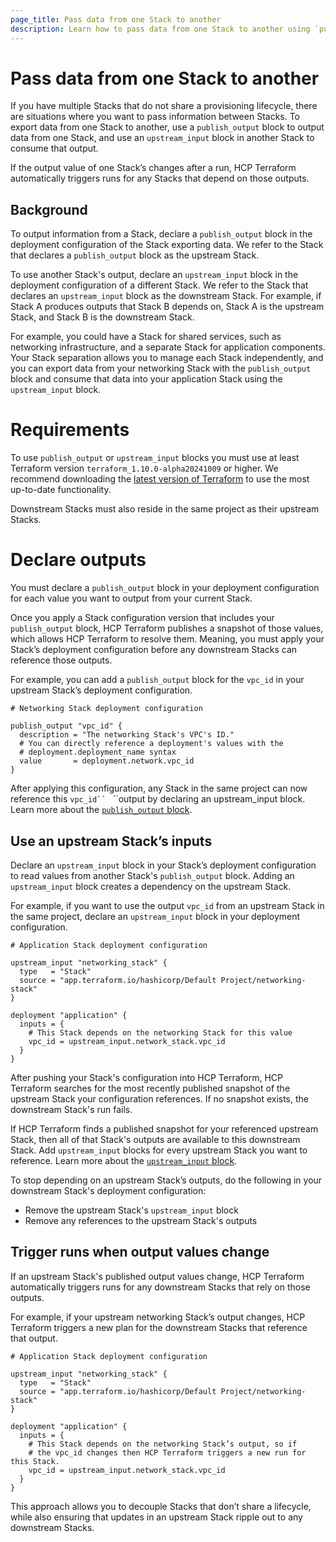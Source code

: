 ```yaml
---
page_title: Pass data from one Stack to another  
description: Learn how to pass data from one Stack to another using `publish_output` blocks to output data from one Stack, and `upstream_input` blocks to input that data into another Stack.   
---
```


# Pass data from one Stack to another

If you have multiple Stacks that do not share a provisioning lifecycle, there are situations where you want to pass information between Stacks. To export data from one Stack to another, use a `publish_output` block to output data from one Stack, and use an `upstream_input` block in another Stack to consume that output.

If the output value of one Stack’s changes after a run, HCP Terraform automatically triggers runs for any Stacks that depend on those outputs.

## Background

To output information from a Stack, declare a `publish_output` block in the deployment configuration of the Stack exporting data. We refer to the Stack that declares a `publish_output` block as the upstream Stack.

To use another Stack's output, declare an `upstream_input` block in the deployment configuration of a different Stack. We refer to the Stack that declares an `upstream_input` block as the downstream Stack. For example, if Stack A produces outputs that Stack B depends on, Stack A is the upstream Stack, and Stack B is the downstream Stack.

For example, you could have a Stack for shared services, such as networking infrastructure, and a separate Stack for application components. Your Stack separation allows you to manage each Stack independently, and you can export data from your networking Stack with the `publish_output` block and consume that data into your application Stack using the `upstream_input` block.

# Requirements

To use  `publish_output` or `upstream_input` blocks you must use  at least Terraform version `terraform_1.10.0-alpha20241009` or higher. We recommend downloading the [latest version of Terraform](https://releases.hashicorp.com/terraform/) to use the most up-to-date functionality.

Downstream Stacks must also reside in the same project as their upstream Stacks.

# Declare outputs

You must declare a `publish_output` block in your deployment configuration for each value you want to output from your current Stack. 

Once you apply a Stack configuration version that includes your `publish_output` block, HCP Terraform publishes a snapshot of those values, which allows HCP Terraform to resolve them. Meaning, you must apply your Stack’s deployment configuration before any downstream Stacks can reference those outputs.

For example, you can add a `publish_output` block for the `vpc_id`  in your upstream Stack’s deployment configuration.

<CodeBlockConfig filename="network.tfdeploy.hcl">

```hcl
# Networking Stack deployment configuration

publish_output "vpc_id" {
  description = "The networking Stack's VPC's ID."
  # You can directly reference a deployment's values with the
  # deployment.deployment_name syntax
  value       = deployment.network.vpc_id
}
```

</CodeBlockConfig>

After applying this configuration, any Stack in the same project can now reference this `vpc_id`` ` ``output by declaring an upstream_input block. Learn more about the [`publish_output` block](link-to-reference).

## Use an upstream Stack’s inputs

Declare an `upstream_input` block in your Stack’s deployment configuration to read values from another Stack's `publish_output` block. Adding an `upstream_input` block creates a dependency on the upstream Stack.

For example, if you want to use the output `vpc_id` from an upstream Stack in the same project, declare an `upstream_input` block in your deployment configuration. 

<CodeBlockConfig filename="application.tfdeploy.hcl">

```
# Application Stack deployment configuration

upstream_input "networking_stack" {
  type   = "Stack"
  source = "app.terraform.io/hashicorp/Default Project/networking-stack"
}

deployment "application" {
  inputs = {
    # This Stack depends on the networking Stack for this value
    vpc_id = upstream_input.network_stack.vpc_id
  }
}
```

</CodeBlockConfig>

After pushing your Stack's configuration into HCP Terraform, HCP Terraform searches for the most recently published snapshot of the upstream Stack your configuration references. If no snapshot exists, the downstream Stack's run fails. 

If HCP Terraform finds a published snapshot for your referenced upstream Stack, then all of that Stack's outputs are available to this downstream Stack. Add `upstream_input` blocks for every upstream Stack you want to reference. Learn more about the [`upstream_input` block](link-to-reference).

To stop depending on an upstream Stack’s outputs, do the following in your downstream Stack's deployment configuration:

- Remove the upstream Stack's `upstream_input` block  
- Remove any references to the upstream Stack's outputs

## Trigger runs when output values change

If an upstream Stack's published output values change, HCP Terraform automatically triggers runs for any downstream Stacks that rely on those outputs. 

For example, if your upstream networking Stack’s output changes, HCP Terraform triggers a new plan for the downstream Stacks that reference that output.

<CodeBlockConfig filename="application.tfdeploy.hcl">

```hcl  
# Application Stack deployment configuration

upstream_input "networking_stack" {  
  type   = "Stack"  
  source = "app.terraform.io/hashicorp/Default Project/networking-stack"  
}

deployment "application" {  
  inputs = {  
	# This Stack depends on the networking Stack’s output, so if  
	# the vpc_id changes then HCP Terraform triggers a new run for this Stack.  
    vpc_id = upstream_input.network_stack.vpc_id  
  }  
}
```

</CodeBlockConfig>

This approach allows you to decouple Stacks that don’t share a lifecycle, while also ensuring that updates in an upstream Stack ripple out to any downstream Stacks. 